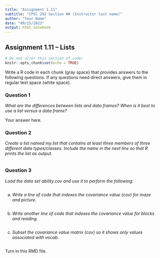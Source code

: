```yaml
---
title: "Assignment 1.11"
subtitle: "CPSC 292 Section ## (Instructor last name)"
author: "Your Name"
date: "09/15/2023"
output: html_notebook
---
```


## Assignment 1.11 -- Lists

```r
# Do not alter this section of code!
knitr::opts_chunk$set(echo = TRUE)
```

Write a R code in each chunk (gray space) that provides answers to the following questions. If any questions need direct answers, give them in regular text space (white space).

### Question 1

*What are the differences between lists and data frames? When is it best to use a list versus a data frame?*

Your answer here.

### Question 2

*Create a list named my.list that contains at least three members of three different data types/classes. Include the name in the next line so that R prints the list as output.*

```r

```

### Question 3

*Load the data set ability.cov and use it to perform the following:*

```r

```

  a. *Write a line of code that indexes the covariance value (cov) for maze and picture.*
  
```r

```
  
  b. *Write another line of code that indexes the covariance value for blocks and reading.*
  
```r

```
  
  c. *Subset the covariance value matrix (cov) so it shows only values associated with vocab.*
  
```r

```

Turn in this RMD file.